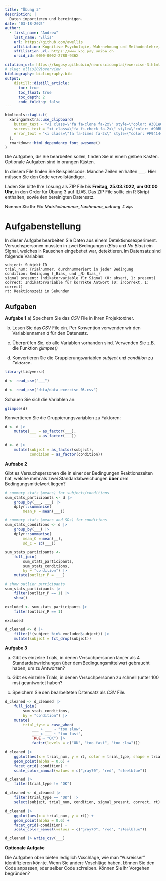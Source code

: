 ```yaml
---
title: "Übung 3"
description: |
  Daten importieren und bereinigen.
date: "03-18-2022" 
author:
  - first_name: "Andrew"
    last_name: "Ellis"
    url: https://github.com/awellis
    affiliation: Kognitive Psychologie, Wahrnehmung und Methodenlehre, Universität Bern 
    affiliation_url: https://www.kog.psy.unibe.ch
    orcid_id: 0000-0002-2788-936X

citation_url: https://kogpsy.github.io/neuroscicomplab/exercise-3.html
# slug: ellis2021overview
bibliography: bibliography.bib
output: 
    distill::distill_article:
      toc: true
      toc_float: true
      toc_depth: 2
      code_folding: false
---
```


```r
htmltools::tagList(
  xaringanExtra::use_clipboard(
    button_text = "<i class=\"fa fa-clone fa-2x\" style=\"color: #301e64\"></i>",
    success_text = "<i class=\"fa fa-check fa-2x\" style=\"color: #90BE6D\"></i>",
    error_text = "<i class=\"fa fa-times fa-2x\" style=\"color: #F94144\"></i>"
  ),
  rmarkdown::html_dependency_font_awesome()
)
```


:::exercise

Die Aufgaben, die Sie bearbeiten sollen, finden Sie in einem gelben Kasten. Optionale Aufgaben sind in orangen Kästen. 

In diesem File finden Sie Beispielscode. Manche Zeilen enthalten ` ___ `. Hier müssen Sie den Code vervollständigen.

Laden Sie bitte Ihre Lösung als ZIP File bis **Freitag, 25.03.2022, um 00:00 Uhr**, in den Order für Übung 3 auf ILIAS. Das ZIP File sollte ein R Skript enthalten, sowie den bereinigten Datensatz.

Nennen Sie Ihr File *Matrikelnummer_Nachname_uebung-3.zip*.

:::


# Aufgabenstellung

In dieser Aufgabe bearbeiten Sie Daten aus einem Detektionssexperiment. Versuchspersonen mussten in zwei Bedingungen (_Bias_ und _No Bias_) ein Signal, welches in Rauschen eingebettet war, detektieren. Im Datensatz sind folgende Variablen:

```
subject: Subjekt ID
trial_num: Trialnummer, durchnummeriert in jeder Bedingung
condition: Bedingung (_Bias_ und _No Bias_)
signal_present: Indikatorvariable für Signal (0: absent, 1: present)
correct: Indikatorvariable für korrekte Antwort (0: incorrekt, 1: correct)
rt: Reaktionszeit in Sekunden

```



## Aufgaben 

:::exercise
**Aufgabe 1**
a) Speichern Sie das *CSV* File in Ihren Projektordner.

b) Lesen Sie das *CSV* File ein. Per Konvention verwenden wir den Variablennamen *d* für den Datensatz.

c) Überprüfen Sie, ob alle Variablen vorhanden sind. Verwenden Sie z.B. die Funktion _glimpse()_

d) Konvertieren Sie die Gruppierungsvariablen _subject_ und _condition_ zu Faktoren.
:::


```r
library(tidyverse)
```

```r
d <- read_csv("___")
```

```r
d <- read_csv("data/data-exercise-03.csv")
```


Schauen Sie sich die Variablen an:

```r
glimpse(d)
```


Konvertieren Sie die Gruppierungsvariablen zu Faktoren:


```r
d <- d |>
    mutate(___ = as_factor(___),
           ___ = as_factor(___))
```

```r
d <- d |>
    mutate(subject = as_factor(subject),
           condition = as_factor(condition))
```





:::exercise
**Aufgabe 2**

Gibt es Versuchspersonen die in einer der Bedingungen Reaktionszeiten hat, welche mehr als zwei Standardabweichungen **über** dem Bedingungsmittelwert liegen?
:::



```r
# summary stats (means) for subjects/conditions
sum_stats_participants <- d |>
    group_by(___, ___) |>
    dplyr::summarise(
        mean_P = mean(___))

```


```r
# summary stats (means and SDs) for conditions
sum_stats_conditions <- d |>
    group_by(___) |>
    dplyr::summarise(
        mean_C = mean(__),
        sd_C = sd(___))
```

```r
sum_stats_participants <-
    full_join(
        sum_stats_participants,
        sum_stats_conditions,
        by = "condition") |>
    mutate(outlier_P = ___)
```



```r
# show outlier participants
sum_stats_participants |>
    filter(outlier_P == 1) |>
    show()
```


```r
excluded <- sum_stats_participants |>
    filter(outlier_P == 1)

excluded
```


```r
d_cleaned <- d |>
    filter(!(subject %in% excluded$subject)) |>
    mutate(subject = fct_drop(subject))
```



:::exercise
**Aufgabe 3**


a) Gibt es einzelne Trials, in denen Versuchpersonen länger als 4 Standardabweichungen über dem  Bedingungsmittelwert gebraucht haben, um zu Antworten?

b) Gibt es einzelne Trials, in denen Versuchpersonen zu schnell (unter 100 ms) geantwortet haben?

c) Speichern Sie den bearbeiteten Datensatz als _CSV_ File.
:::


```r
d_cleaned <- d_cleaned |>
    full_join(
        sum_stats_conditions,
        by = "condition") |>
    mutate(
        trial_type = case_when(
            ___ > ___ ~ "too slow",
            ___ < ___ ~ "too fast",
            TRUE ~ "OK") |>
            factor(levels = c("OK", "too fast", "too slow")))

```

```r
d_cleaned |>
    ggplot(aes(x = trial_num, y = rt, color = trial_type, shape = trial_type)) +
    geom_point(alpha = 0.6) +
    facet_grid(~condition) +
    scale_color_manual(values = c("gray70", "red", "steelblue"))
```

```r
d_cleaned |>
    filter(trial_type != "OK")
```


```r
d_cleaned <- d_cleaned |>
    filter(trial_type == "OK") |>
    select(subject, trial_num, condition, signal_present, correct, rt)
```

```r
d_cleaned |>
    ggplot(aes(x = trial_num, y = rt)) +
    geom_point(alpha = 0.6) +
    facet_grid(~condition) +
    scale_color_manual(values = c("gray70", "red", "steelblue"))
```

```r
d_cleaned |> write_csv(___)
```



:::puzzle
**Optionale Aufgabe**


Die Aufgaben oben bieten lediglich Voschläge, wie man "Ausreisser" identifizieren könnte. Wenn Sie andere Voschläge haben, können Sie den Code anpassen, oder selber Code schreiben. Können Sie Ihr Vorgehen begründen?
:::





